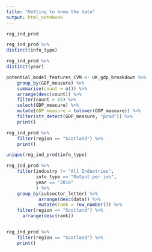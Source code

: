 ```yaml
---
title: "Getting to know the data"
output: html_notebook
---
```


```r
reg_ind_prod
```
```r
reg_ind_prod %>%
distinct(info_type)
```

```r
reg_ind_prod %>%
distinct(year)
```

```r
potential_model_features_CVM <- UK_gdp_breakdown %>% 
    group_by(GDP_measure) %>% 
    summarise(count = n()) %>% 
    arrange(desc(count)) %>% 
    filter(count > 65) %>%
    select(GDP_measure) %>%
    mutate(GDP_measure = tolower(GDP_measure)) %>% 
    filter(str_detect(GDP_measure, "prod")) %>%
    print()
```


```r
reg_ind_prod %>% 
    filter(region == "Scotland") %>% 
    print()
```
```r

unique(reg_ind_prod$info_type)

reg_ind_prod %>%
    filter(industry != "All Industries",
           info_type == "Output per job",
           year == "2016"
           ) %>%
    group_by(subsector_letter) %>%
            arrange(desc(data)) %>%
            mutate(rank = row_number()) %>% 
    filter(region == "Scotland") %>% 
      arrange(desc(rank))



```





```r
reg_ind_prod %>% 
    filter(region == "Scotland") %>% 
    print()
```

